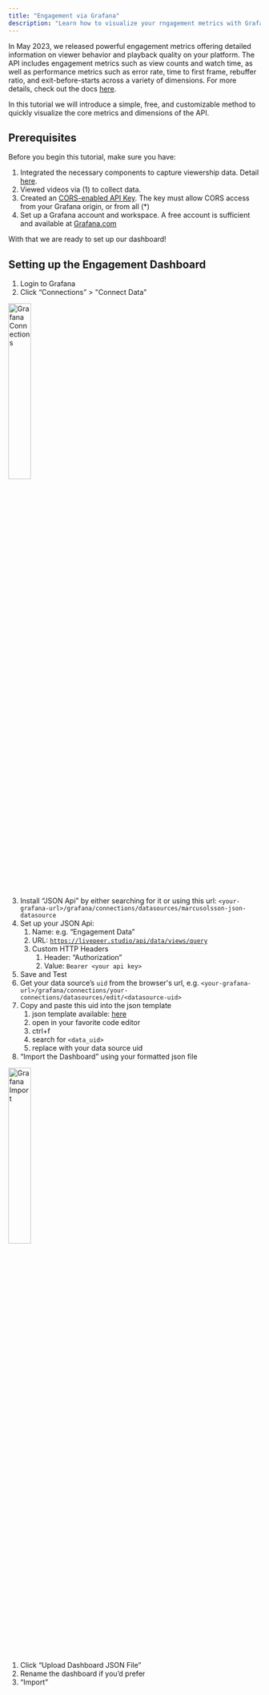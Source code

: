 ```yaml
---
title: "Engagement via Grafana"
description: "Learn how to visualize your rngagement metrics with Grafana"
---
```


In May 2023, we released powerful engagement metrics offering detailed information on viewer behavior and playback quality on your platform.
The API includes engagement metrics such as view counts and watch time, as well as performance metrics such as error rate, time to first frame, rebuffer ratio, and exit-before-starts across a variety of dimensions.
For more details, check out the docs [here](/developers/guides/get-engagement-analytics-via-api).

In this tutorial we will introduce a simple, free, and customizable method to quickly visualize the core metrics and dimensions of the API.

## Prerequisites

Before you begin this tutorial, make sure you have:

1. Integrated the necessary components to capture viewership data. Detail [here](/developers/guides/get-engagement-analytics-via-api#registering-views).
2. Viewed videos via (1) to collect data.
3. Created an [CORS-enabled API Key](/api-reference/overview/authentication). The key must allow CORS access from your Grafana origin, or from all (\*)
4. Set up a Grafana account and workspace. A free account is sufficient and available at [Grafana.com](https://grafana.com/)

With that we are ready to set up our dashboard!

## Setting up the Engagement Dashboard

1. Login to Grafana
2. Click “Connections” > "Connect Data"

<Frame>
  <img
    src="/images/tutorials/grafana-connections.jpg"
    title="Grafana Connections"
    width="30%"
  />
</Frame>

3. Install “JSON Api” by either searching for it or using this url: `<your-grafana-url>/grafana/connections/datasources/marcusolsson-json-datasource`
4. Set up your JSON Api:
   1. Name: e.g. “Engagement Data”
   2. URL: [`https://livepeer.studio/api/data/views/query`](https://livepeer.studio/api/data/views/query)
   3. Custom HTTP Headers
      1. Header: “Authorization”
      2. Value: `Bearer <your api key>`
5. Save and Test
6. Get your data source’s `uid` from the browser's url, e.g. `<your-grafana-url>/grafana/connections/your-connections/datasources/edit/<datasource-uid>`
7. Copy and paste this uid into the json template
   1. json template available: [here](https://gist.github.com/ecmulli/20d7f24c784ba17eb53278c3014ac638)
   2. open in your favorite code editor
   3. ctrl+f
   4. search for `<data_uid>`
   5. replace with your data source uid
8. “Import the Dashboard” using your formatted json file

<Frame>
  <img
    src="/images/tutorials/grafana-import-dashboard.jpg"
    title="Grafana Import"
    width="30%"
  />
</Frame>

1.  Click “Upload Dashboard JSON File”
2.  Rename the dashboard if you’d prefer
3.  “Import”
